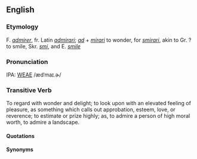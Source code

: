 ==English==
===Etymology===
F. ''[[admirer]]'', fr. Latin ''[[admirari]]''; ''[[ad]]'' + ''[[mirari]]'' to wonder, for ''[[smirari]]'', akin to Gr. ? to smile, Skr. ''[[smi]]'', and E. ''[[smile]]''

===Pronunciation===
IPA: [[WEAE]] /ædˈmaɪ.ɚ/

===Transitive Verb===
To regard with wonder and delight; to look upon with an elevated feeling of pleasure, as something which calls out  approbation, esteem, love, or reverence; to estimate or prize highly; as, to admire a person of high moral worth, to admire a landscape.
====Quotations====
====Synonyms====